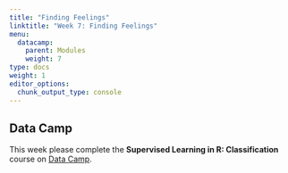```yaml
---
title: "Finding Feelings"
linktitle: "Week 7: Finding Feelings"
menu:
  datacamp:
    parent: Modules
    weight: 7
type: docs
weight: 1
editor_options: 
  chunk_output_type: console
---
```


## Data Camp
This week please complete the **Supervised Learning in R: Classification** course on [Data Camp](https://www.datacamp.com/){target="_blank"}. 
